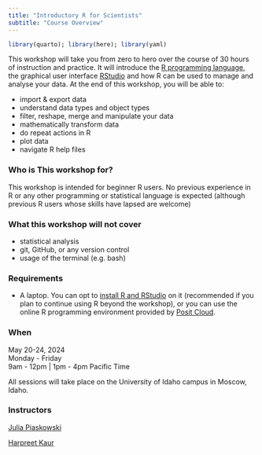 ```yaml
---
title: "Introductory R for Scientists"
subtitle: "Course Overview"
---
```


```r
library(quarto); library(here); library(yaml)
```


This workshop will take you from zero to hero over the course of 30 hours of instruction and practice. It will introduce the [R programming language](https://www.r-project.org/), the graphical user interface [RStudio](https://www.rstudio.com/products/rstudio/) and how R can be used to manage and analyse your data. At the end of this workshop, you will be able to:

-   import & export data
-   understand data types and object types
-   filter, reshape, merge and manipulate your data
-   mathematically transform data
-   do repeat actions in R
-   plot data
-   navigate R help files

### Who is This workshop for?

This workshop is intended for beginner R users. No previous experience in R or any other programming or statistical language is expected (although previous R users whose skills have lapsed are welcome)

### What this workshop will not cover

-   statistical analysis
-   git, GitHub, or any version control
-   usage of the terminal (e.g. bash)


### Requirements

-   A laptop. You can opt to [install R and RStudio](r-installation-instructions.qmd) on it (recommended if you plan to continue using R beyond the workshop), or you can use the online R programming environment provided by [Posit Cloud](https://posit.cloud/).

### When

May 20-24, 2024\
Monday - Friday\
9am - 12pm | 1pm - 4pm Pacific Time

All sessions will take place on the University of Idaho campus in Moscow, Idaho.



### Instructors

[Julia Piaskowski](https://www.uidaho.edu/cals/people/julia-piaskowski)

[Harpreet Kaur](https://www.uidaho.edu/cals/people/harpreet-kaur)

